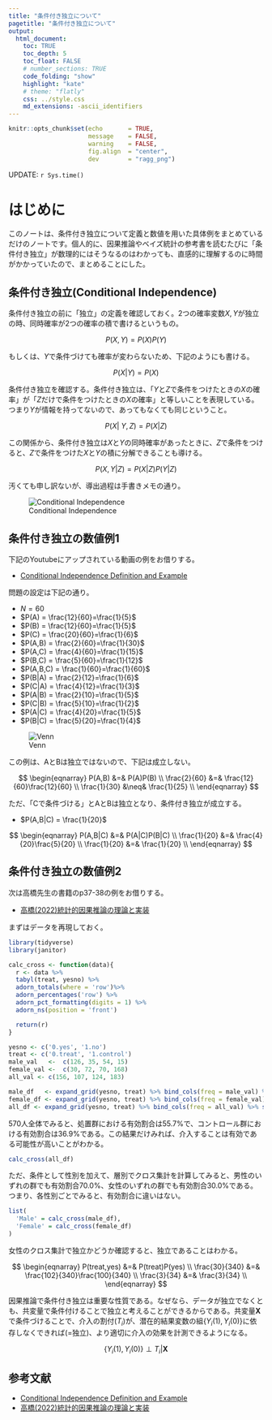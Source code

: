 ```yaml
---
title: "条件付き独立について"
pagetitle: "条件付き独立について"
output:
  html_document:
    toc: TRUE
    toc_depth: 5
    toc_float: FALSE
    # number_sections: TRUE
    code_folding: "show"
    highlight: "kate"
    # theme: "flatly"
    css: ../style.css
    md_extensions: -ascii_identifiers
---
```


```r
knitr::opts_chunk$set(echo       = TRUE,
                      message    = FALSE,
                      warning    = FALSE,
                      fig.align  = "center",
                      dev        = "ragg_png")
```

<div class="update-right">
UPDATE: `r Sys.time()`
</div>

# はじめに

このノートは、条件付き独立について定義と数値を用いた具体例をまとめているだけのノートです。個人的に、因果推論やベイズ統計の参考書を読むたびに「条件付き独立」が数理的にはそうなるのはわかっても、直感的に理解するのに時間がかかっていたので、まとめることにした。


## 条件付き独立(Conditional Independence)

条件付き独立の前に「独立」の定義を確認しておく。2つの確率変数$X,Y$が独立の時、同時確率が2つの確率の積で書けるというもの。

$$
P(X , Y) = P(X)P(Y)
$$

もしくは、$Y$で条件づけても確率が変わらないため、下記のようにも書ける。

$$
P(X|Y) = P(X)
$$

条件付き独立を確認する。条件付き独立は、「$Y$と$Z$で条件をつけたときの$X$の確率」が「$Z$だけで条件をつけたときの$X$の確率」と等しいことを表現している。つまり$Y$が情報を持ってないので、あってもなくても同じということ。

$$
P(X|\ Y,Z) = P(X|Z)
$$

この関係から、条件付き独立は$X$と$Y$の同時確率があったときに、$Z$で条件をつけると、$Z$で条件をつけた$X$と$Y$の積に分解できることも導ける。

$$
P(X,Y|Z) = P(X|Z)P(Y|Z)
$$

汚くても申し訳ないが、導出過程は手書きメモの通り。

![Conditional Independence](/Users/aki/Documents/statistical_note/note_pvalue16/ci.png)

## 条件付き独立の数値例1

下記のYoutubeにアップされている動画の例をお借りする。

- [Conditional Independence Definition and Example](https://www.youtube.com/watch?v=vgw4uiOv5KI)

問題の設定は下記の通り。

- $N=60$
- $P(A)   = \frac{12}{60}=\frac{1}{5}$
- $P(B)   = \frac{12}{60}=\frac{1}{5}$
- $P(C)   = \frac{20}{60}=\frac{1}{6}$
- $P(A,B) = \frac{2}{60}=\frac{1}{30}$
- $P(A,C) = \frac{4}{60}=\frac{1}{15}$
- $P(B,C) = \frac{5}{60}=\frac{1}{12}$
- $P(A,B,C) = \frac{1}{60}=\frac{1}{60}$
- $P(B|A) = \frac{2}{12}=\frac{1}{6}$
- $P(C|A) = \frac{4}{12}=\frac{1}{3}$
- $P(A|B) = \frac{2}{10}=\frac{1}{5}$
- $P(C|B) = \frac{5}{10}=\frac{1}{2}$
- $P(A|C) = \frac{4}{20}=\frac{1}{5}$
- $P(B|C) = \frac{5}{20}=\frac{1}{4}$

![Venn](/Users/aki/Documents/statistical_note/note_pvalue16/venn.png)

この例は、AとBは独立ではないので、下記は成立しない。

$$
\begin{eqnarray}
P(A,B) &=& P(A)P(B) \\
\frac{2}{60} &=& \frac{12}{60}\frac{12}{60} \\
\frac{1}{30} &\neq& \frac{1}{25}  \\
\end{eqnarray}
$$

ただ、「Cで条件づける」とAとBは独立となり、条件付き独立が成立する。

- $P(A,B|C) = \frac{1}{20}$

$$
\begin{eqnarray}
P(A,B|C) &=& P(A|C)P(B|C) \\
\frac{1}{20} &=& \frac{4}{20}\frac{5}{20} \\
\frac{1}{20} &=& \frac{1}{20} \\
\end{eqnarray}
$$


## 条件付き独立の数値例2

次は高橋先生の書籍のp37-38の例をお借りする。

- [高橋(2022)統計的因果推論の理論と実装](https://www.kyoritsu-pub.co.jp/book/b10011781.html)

まずはデータを再現しておく。

```r
library(tidyverse)
library(janitor)

calc_cross <- function(data){
  r <- data %>% 
  tabyl(treat, yesno) %>%
  adorn_totals(where = 'row')%>% 
  adorn_percentages('row') %>% 
  adorn_pct_formatting(digits = 1) %>%  
  adorn_ns(position = 'front')

  return(r)
}

yesno <- c('0.yes', '1.no')
treat <- c('0.treat', '1.control')
male_val   <-  c(126, 35, 54, 15)
female_val <-  c(30, 72, 70, 168)
all_val <- c(156, 107, 124, 183)

male_df   <- expand_grid(yesno, treat) %>% bind_cols(freq = male_val) %>% slice(rep(1:n(), times = freq)) %>% select(-freq)
female_df <- expand_grid(yesno, treat) %>% bind_cols(freq = female_val) %>% slice(rep(1:n(), times = freq)) %>% select(-freq)
all_df <- expand_grid(yesno, treat) %>% bind_cols(freq = all_val) %>% slice(rep(1:n(), times = freq)) %>% select(-freq)
```

570人全体でみると、処置群における有効割合は55.7%で、コントロール群における有効割合は36.9%である。この結果だけみれば、介入することは有効である可能性が高いことがわかる。

```r
calc_cross(all_df)
```

ただ、条件として性別を加えて、層別でクロス集計を計算してみると、男性のいずれの群でも有効割合70.0%、女性のいずれの群でも有効割合30.0%である。つまり、各性別ごとでみると、有効割合に違いはない。

```r
list(
  'Male' = calc_cross(male_df),
  'Female' = calc_cross(female_df)
)
```

女性のクロス集計で独立かどうか確認すると、独立であることはわかる。

$$
\begin{eqnarray}
P(treat,yes) &=& P(treat)P(yes) \\
\frac{30}{340} &=& \frac{102}{340}\frac{100}{340} \\
\frac{3}{34} &=& \frac{3}{34}  \\
\end{eqnarray}
$$

因果推論で条件付き独立は重要な性質である。なぜなら、データが独立でなくとも、共変量で条件付けることで独立と考えることができるからである。共変量$\mathbf{X}$で条件づけることで、介入の割付($T_{i}$)が、潜在的結果変数の組$\{Y_{i}(1),Y_{i}(0)\}$に依存しなくできれば(=独立)、より適切に介入の効果を計測できるようになる。

$$
\{Y_{i}(1),Y_{i}(0)\} \perp T_{i}|\mathbf{X}
$$







## 参考文献

- [Conditional Independence Definition and Example](https://www.youtube.com/watch?v=vgw4uiOv5KI)
- [高橋(2022)統計的因果推論の理論と実装](https://www.kyoritsu-pub.co.jp/book/b10011781.html)

